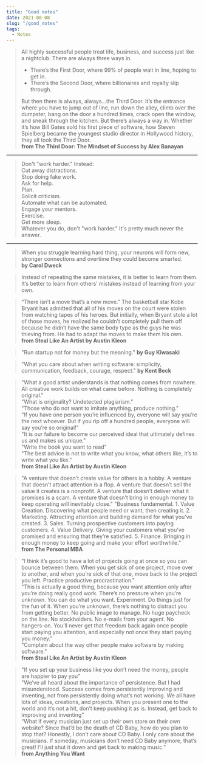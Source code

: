 ```yaml
---
title: "Good notes"
date: 2021-08-08
slug: "/good_notes"
tags:
  - Notes
---
```


> All highly successful people treat life, business, and success just like a nightclub. There are always three ways in.
>
> - There’s the First Door, where 99% of people wait in line, hoping to get in.
> - There’s the Second Door, where billionaires and royalty slip through.
>
> But then there is always, always…the Third Door. It’s the entrance where you have to jump out of line, run down the alley, climb over the dumpster, bang on the door a hundred times, crack open the window, and sneak through the kitchen. But there’s always a way in.
> Whether it’s how Bill Gates sold his first piece of software, how Steven Spielberg became the youngest studio director in Hollywood history, they all took the Third Door.  
> **from The Third Door: The Mindset of Success by Alex Banayan**

---

> Don't "work harder." Instead:  
> Cut away distractions.  
> Stop doing fake work.  
> Ask for help.  
> Plan.  
> Solicit criticism.  
> Automate what can be automated.  
> Engage your mentors.  
> Exercise.  
> Get more sleep.  
> Whatever you do, don't "work harder." It's pretty much never the answer.

---

> When you struggle learning hard thing, your neurons will form new, stronger connections and overtime they could become smarted.  
> **by Carol Dweck**

> Instead of repeating the same mistakes, it is better to learn from them. It’s better to learn from others’ mistakes
> instead of learning from your own.

> “There isn’t a move that’s a new move.” The basketball star Kobe Bryant has admitted that all of his moves on the court were stolen from watching tapes of his heroes. But initially, when Bryant stole a lot of those moves, he realized he couldn’t completely pull them off because he didn’t have the same body type as the guys he was thieving from. He had to adapt the moves to make them his own.  
> **from Steal Like An Artist by Austin Kleon**

> "Run startup not for money but the meaning."
> **by Guy Kiwasaki**

> "What you care about when writing software: simplicity, communication, feedback, courage, respect."
> **by Kent Beck**

> "What a good artist understands is that nothing comes from nowhere. All creative work builds on what came before. Nothing is completely original."  
> "What is originality? Undetected plagiarism."  
> "Those who do not want to imitate anything, produce nothing."  
> "If you have one person you’re influenced by, everyone will say you’re the next whoever. But if you rip off a hundred people, everyone will say you’re so original!"  
> "It is our failure to become our perceived ideal that ultimately defines us and makes us unique."  
> "Write the book you want to read"  
> "The best advice is not to write what you know, what others like, it’s to write what you like."  
> **from Steal Like An Artist by Austin Kleon**

> "A venture that doesn’t create value for others is a hobby. A venture that doesn’t attract attention is a flop. A venture that doesn’t sell the value it creates is a nonprofit. A venture that doesn’t deliver what it promises is a scam. A venture that doesn’t bring in enough money to keep operating will inevitably close."
> "Business fundamental. 1. Value Creation. Discovering what people need or want, then creating it. 2. Marketing. Attracting attention and building demand for what you’ve created. 3. Sales. Turning prospective customers into paying customers. 4. Value Delivery. Giving your customers what you’ve promised and ensuring that they’re satisfied. 5. Finance. Bringing in enough money to keep going and make your effort worthwhile."  
> **from The Personal MBA**

> "I think it’s good to have a lot of projects going at once so you can bounce between them. When you get sick of one project, move over to another, and when you’re sick of that one, move back to the project you left. Practice productive procrastination."  
> "This is actually a good thing, because you want attention only after you’re doing really good work. There’s no pressure when you’re unknown. You can do what you want. Experiment. Do things just for the fun of it. When you’re unknown, there’s nothing to distract you from getting better. No public image to manage. No huge paycheck on the line. No stockholders. No e-mails from your agent. No hangers-on. You’ll never get that freedom back again once people start paying you attention, and especially not once they start paying you money."  
> "Complain about the way other people make software by making software."  
> **from Steal Like An Artist by Austin Kleon**

> "If you set up your business like you don’t need the money, people are happier to pay you"  
> "We’ve all heard about the importance of persistence. But I had misunderstood. Success comes from persistently improving and inventing, not from persistently doing what’s not working. We all have lots of ideas, creations, and projects. When you present one to the world and it’s not a hit, don’t keep pushing it as is. Instead, get back to improving and inventing"  
> “What if every musician just set up their own store on their own website? Since that’d be the death of CD Baby, how do you plan to stop that? Honestly, I don’t care about CD Baby. I only care about the musicians. If someday, musicians don’t need CD Baby anymore, that’s great! I’ll just shut it down and get back to making music."  
> **from Anything You Want**
